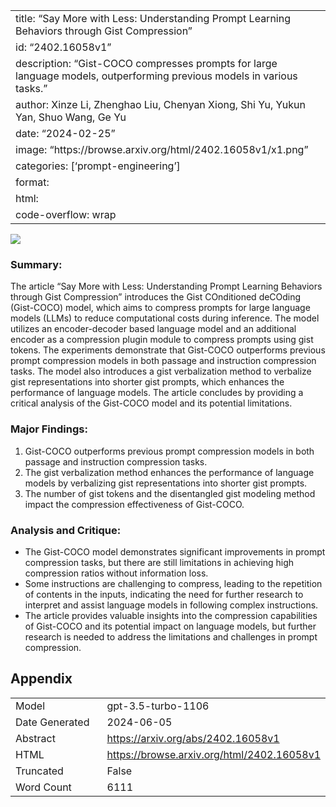 
---
title: "Say More with Less: Understanding Prompt Learning Behaviors through Gist Compression"
id: "2402.16058v1"
description: "Gist-COCO compresses prompts for large language models, outperforming previous models in various tasks."
author: Xinze Li, Zhenghao Liu, Chenyan Xiong, Shi Yu, Yukun Yan, Shuo Wang, Ge Yu
date: "2024-02-25"
image: "https://browse.arxiv.org/html/2402.16058v1/x1.png"
categories: ['prompt-engineering']
format:
  html:
    code-overflow: wrap
---

![](https://browse.arxiv.org/html/2402.16058v1/x1.png)

### Summary:
The article "Say More with Less: Understanding Prompt Learning Behaviors through Gist Compression" introduces the Gist COnditioned deCOding (Gist-COCO) model, which aims to compress prompts for large language models (LLMs) to reduce computational costs during inference. The model utilizes an encoder-decoder based language model and an additional encoder as a compression plugin module to compress prompts using gist tokens. The experiments demonstrate that Gist-COCO outperforms previous prompt compression models in both passage and instruction compression tasks. The model also introduces a gist verbalization method to verbalize gist representations into shorter gist prompts, which enhances the performance of language models. The article concludes by providing a critical analysis of the Gist-COCO model and its potential limitations.

### Major Findings:
1. Gist-COCO outperforms previous prompt compression models in both passage and instruction compression tasks.
2. The gist verbalization method enhances the performance of language models by verbalizing gist representations into shorter gist prompts.
3. The number of gist tokens and the disentangled gist modeling method impact the compression effectiveness of Gist-COCO.

### Analysis and Critique:
- The Gist-COCO model demonstrates significant improvements in prompt compression tasks, but there are still limitations in achieving high compression ratios without information loss.
- Some instructions are challenging to compress, leading to the repetition of contents in the inputs, indicating the need for further research to interpret and assist language models in following complex instructions.
- The article provides valuable insights into the compression capabilities of Gist-COCO and its potential impact on language models, but further research is needed to address the limitations and challenges in prompt compression.

## Appendix

|          |          |
|----------|----------|
| Model     | gpt-3.5-turbo-1106       |
| Date Generated     | 2024-06-05       |
| Abstract | [https://arxiv.org/abs/2402.16058v1](https://arxiv.org/abs/2402.16058v1)        |
| HTML     | [https://browse.arxiv.org/html/2402.16058v1](https://browse.arxiv.org/html/2402.16058v1)       |
| Truncated       | False       |
| Word Count       | 6111       |